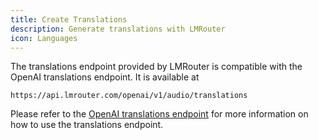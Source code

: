 ```yaml
---
title: Create Translations
description: Generate translations with LMRouter
icon: Languages
---
```


The translations endpoint provided by LMRouter is compatible with the OpenAI translations endpoint. It is available at

```
https://api.lmrouter.com/openai/v1/audio/translations
```

Please refer to the [OpenAI translations endpoint](https://platform.openai.com/docs/api-reference/audio/createTranslation) for more information on how to use the translations endpoint.
